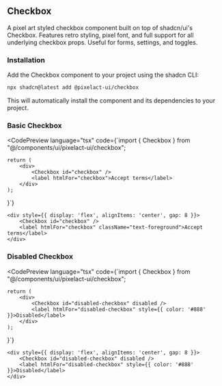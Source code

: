 

## Checkbox

A pixel art styled checkbox component built on top of shadcn/ui's Checkbox. Features retro styling, pixel font, and full support for all underlying checkbox props. Useful for forms, settings, and toggles.

### Installation

Add the Checkbox component to your project using the shadcn CLI:

```bash
npx shadcn@latest add @pixelact-ui/checkbox
```

This will automatically install the component and its dependencies to your project.

### Basic Checkbox

<CodePreview
	language="tsx"
	code={`import { Checkbox } from "@/components/ui/pixelact-ui/checkbox";

	return (
		<div>
            <Checkbox id="checkbox" />
            <label htmlFor="checkbox">Accept terms</label>
		</div>
	);
}`}
>
	<div style={{ display: 'flex', alignItems: 'center', gap: 8 }}>
		<Checkbox id="checkbox" />
		<label htmlFor="checkbox" className="text-foreground">Accept terms</label>
	</div>
</CodePreview>

### Disabled Checkbox

<CodePreview
	language="tsx"
	code={`import { Checkbox } from "@/components/ui/pixelact-ui/checkbox";

	return (
		<div>
			<Checkbox id="disabled-checkbox" disabled />
			<label htmlFor="disabled-checkbox" style={{ color: '#888' }}>Disabled</label>
		</div>
	);
}`}
>
	<div style={{ display: 'flex', alignItems: 'center', gap: 8 }}>
		<Checkbox id="disabled-checkbox" disabled />
		<label htmlFor="disabled-checkbox" style={{ color: '#888' }}>Disabled</label>
	</div>
</CodePreview>
